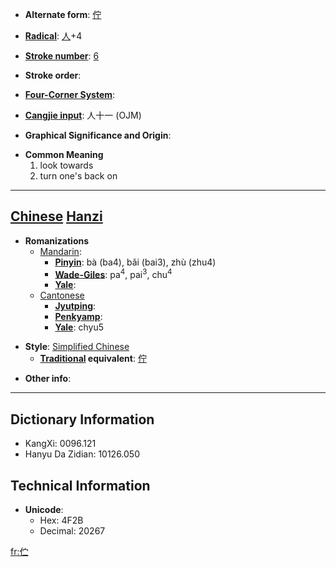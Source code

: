 * '''Alternate form''': [[佇]]

* '''[[Wiktionary:Chinese radical index| Radical]]''': [[Wiktionary:Chinese radical index 人|人]]+4

* '''[[Wiktionary:Chinese total strokes index|Stroke number]]''': [[Wiktionary:Chinese total strokes index 6|6]]

* '''Stroke order''': 

* '''[[Wiktionary:Chinese four corner index|Four-Corner System]]''': 

* '''[[Wiktionary:Chinese Cangjie index|Cangjie input]]''': 人十一 (OJM)

* '''Graphical Significance and Origin''': 

* '''Common Meaning'''
*#look towards
*# turn one's back on


----

== [[Chinese]] [[Hanzi]] ==

* '''Romanizations'''
** [[Mandarin]]:
*** '''[[Pinyin]]''': bà (ba4), bǎi (bai3), zhù (zhu4)
*** '''[[Wade-Giles]]''': pa<sup>4</sup>, pai<sup>3</sup>, chu<sup>4</sup>
*** '''[[Yale]]''': 
**[[Cantonese]]
***'''[[Jyutping]]''':
***'''[[Penkyamp]]''': 
***'''[[Yale]]''': chyu5

* '''Style''': [[Simplified Chinese]] 
** '''[[Traditional Chinese|Traditional]] equivalent''': [[佇]]

* '''Other info''': 

----

== Dictionary Information ==

* KangXi: 0096.121
* Hanyu Da Zidian: 10126.050

== Technical Information ==

* '''Unicode''':
** Hex: 4F2B
** Decimal: 20267

[[fr:伫]]